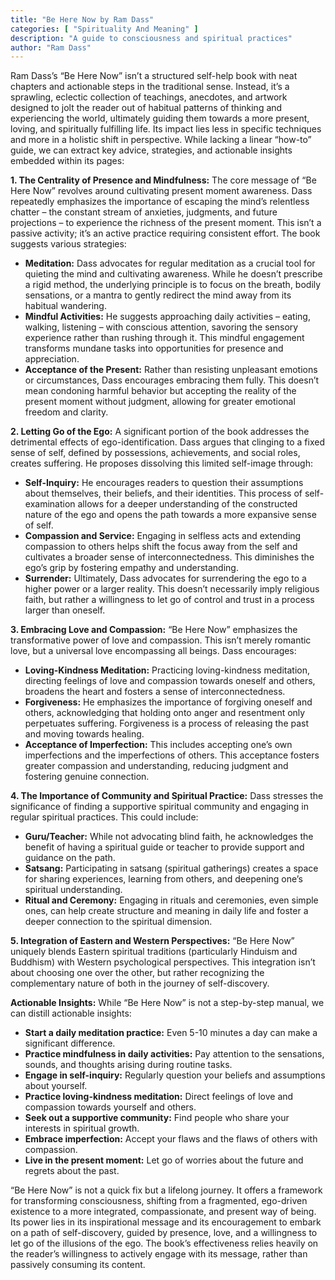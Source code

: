```yaml
---
title: "Be Here Now by Ram Dass"
categories: [ "Spirituality And Meaning" ]
description: "A guide to consciousness and spiritual practices"
author: "Ram Dass"
---
```

Ram Dass's "Be Here Now" isn't a structured self-help book with neat chapters and actionable steps in the traditional sense.  Instead, it's a sprawling, eclectic collection of teachings, anecdotes, and artwork designed to jolt the reader out of habitual patterns of thinking and experiencing the world, ultimately guiding them towards a more present, loving, and spiritually fulfilling life.  Its impact lies less in specific techniques and more in a holistic shift in perspective.  While lacking a linear "how-to" guide, we can extract key advice, strategies, and actionable insights embedded within its pages:

**1. The Centrality of Presence and Mindfulness:** The core message of "Be Here Now" revolves around cultivating present moment awareness.  Dass repeatedly emphasizes the importance of escaping the mind's relentless chatter – the constant stream of anxieties, judgments, and future projections – to experience the richness of the present moment.  This isn't a passive activity; it's an active practice requiring consistent effort.  The book suggests various strategies:

* **Meditation:**  Dass advocates for regular meditation as a crucial tool for quieting the mind and cultivating awareness. While he doesn't prescribe a rigid method, the underlying principle is to focus on the breath, bodily sensations, or a mantra to gently redirect the mind away from its habitual wandering.
* **Mindful Activities:** He suggests approaching daily activities – eating, walking, listening – with conscious attention, savoring the sensory experience rather than rushing through it. This mindful engagement transforms mundane tasks into opportunities for presence and appreciation.
* **Acceptance of the Present:**  Rather than resisting unpleasant emotions or circumstances, Dass encourages embracing them fully.  This doesn't mean condoning harmful behavior but accepting the reality of the present moment without judgment, allowing for greater emotional freedom and clarity.

**2.  Letting Go of the Ego:**  A significant portion of the book addresses the detrimental effects of ego-identification.  Dass argues that clinging to a fixed sense of self, defined by possessions, achievements, and social roles, creates suffering. He proposes dissolving this limited self-image through:

* **Self-Inquiry:**  He encourages readers to question their assumptions about themselves, their beliefs, and their identities.  This process of self-examination allows for a deeper understanding of the constructed nature of the ego and opens the path towards a more expansive sense of self.
* **Compassion and Service:** Engaging in selfless acts and extending compassion to others helps shift the focus away from the self and cultivates a broader sense of interconnectedness. This diminishes the ego's grip by fostering empathy and understanding.
* **Surrender:**  Ultimately, Dass advocates for surrendering the ego to a higher power or a larger reality. This doesn't necessarily imply religious faith, but rather a willingness to let go of control and trust in a process larger than oneself.

**3.  Embracing Love and Compassion:** "Be Here Now" emphasizes the transformative power of love and compassion.  This isn't merely romantic love, but a universal love encompassing all beings.  Dass encourages:

* **Loving-Kindness Meditation:** Practicing loving-kindness meditation, directing feelings of love and compassion towards oneself and others, broadens the heart and fosters a sense of interconnectedness.
* **Forgiveness:**  He emphasizes the importance of forgiving oneself and others, acknowledging that holding onto anger and resentment only perpetuates suffering.  Forgiveness is a process of releasing the past and moving towards healing.
* **Acceptance of Imperfection:**  This includes accepting one's own imperfections and the imperfections of others. This acceptance fosters greater compassion and understanding, reducing judgment and fostering genuine connection.

**4.  The Importance of Community and Spiritual Practice:** Dass stresses the significance of finding a supportive spiritual community and engaging in regular spiritual practices.  This could include:

* **Guru/Teacher:** While not advocating blind faith, he acknowledges the benefit of having a spiritual guide or teacher to provide support and guidance on the path.
* **Satsang:**  Participating in satsang (spiritual gatherings) creates a space for sharing experiences, learning from others, and deepening one's spiritual understanding.
* **Ritual and Ceremony:**  Engaging in rituals and ceremonies, even simple ones, can help create structure and meaning in daily life and foster a deeper connection to the spiritual dimension.

**5.  Integration of Eastern and Western Perspectives:** "Be Here Now" uniquely blends Eastern spiritual traditions (particularly Hinduism and Buddhism) with Western psychological perspectives.  This integration isn't about choosing one over the other, but rather recognizing the complementary nature of both in the journey of self-discovery.

**Actionable Insights:** While "Be Here Now" is not a step-by-step manual, we can distill actionable insights:

* **Start a daily meditation practice:** Even 5-10 minutes a day can make a significant difference.
* **Practice mindfulness in daily activities:** Pay attention to the sensations, sounds, and thoughts arising during routine tasks.
* **Engage in self-inquiry:**  Regularly question your beliefs and assumptions about yourself.
* **Practice loving-kindness meditation:** Direct feelings of love and compassion towards yourself and others.
* **Seek out a supportive community:** Find people who share your interests in spiritual growth.
* **Embrace imperfection:** Accept your flaws and the flaws of others with compassion.
* **Live in the present moment:** Let go of worries about the future and regrets about the past.


"Be Here Now" is not a quick fix but a lifelong journey.  It offers a framework for transforming consciousness, shifting from a fragmented, ego-driven existence to a more integrated, compassionate, and present way of being.  Its power lies in its inspirational message and its encouragement to embark on a path of self-discovery, guided by presence, love, and a willingness to let go of the illusions of the ego. The book's effectiveness relies heavily on the reader's willingness to actively engage with its message, rather than passively consuming its content.

